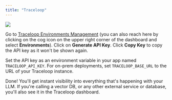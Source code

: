 ```yaml
---
title: "Traceloop"
---
```


<Frame>
  <img src="/img/trace.png" />
</Frame>

Go to [Traceloop Environments Management](https://app.traceloop.com/settings/api-keys)
(you can also reach here by clicking on the cog icon on the upper right corner of the dashboard and select **Environments**).
Click on **Generate API Key**. Click **Copy Key** to copy the API key as it won't be shown again.

Set the API key as an environment variable in your app named `TRACELOOP_API_KEY`.
For on-prem deployments, set `TRACELOOP_BASE_URL` to the URL of your Traceloop instance.

Done! You'll get instant visibility into everything that's happening with your LLM.
If you're calling a vector DB, or any other external service or database, you'll also see it in the Traceloop dashboard.
